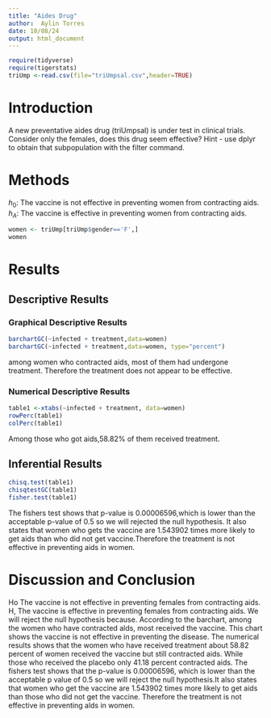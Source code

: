 ```yaml
---
title: "Aides Drug"
author:  Aylin Torres
date: 10/08/24
output: html_document
---
```


```r
require(tidyverse)
require(tigerstats)
triUmp <-read.csv(file="triUmpsal.csv",header=TRUE)
```

# Introduction

<!--In this section you explain what you are trying to show.  Where did the data come from?  What is the research or other question you are trying to answer?.  If you skimp in this section expect to be marked down in your grade. Paint a picture of the project a couple of paragraphs is expected!-->

A new  preventative aides drug (triUmpsal) is under test in clinical trials. Consider only the females, does this drug seem effective?  Hint - use dplyr to obtain that subpopulation with the filter command.

# Methods

<!--Decide on your methods:  use "variable analysis" or other appropriate descriptors.  Make sure to choose at least one graphical method and at least one numerical method. Discuss what data manipulations may be needed for example subsetting or other binning procedures and what sort of graphical displays and inferential tools will be used!-->

$h_0$: The vaccine is not effective in preventing women from contracting aids.
$h_A$: The vaccine is effective in preventing women from contracting aids.


```r
women <- triUmp[triUmp$gender=='F',]
women 
```


# Results

<!--Divide this section into two sub-sections:  One for your descriptive  results and one for your inferential results.!-->

## Descriptive Results

### Graphical Descriptive Results

<!--Graphical results here.  Make sure to show your code.  Provide appropriate labels for axes, giving units if possible, and provide a good title for the graph, too.  Use the graphical results to describe the patterns if any that exist in the data as focused toward the research question. Bottom line is to explain the features of the graph that are relevant to conforming or departing to what is expected by your null hypothesis !-->

```r
barchartGC(~infected + treatment,data=women)
barchartGC(~infected + treatment,data=women, type="percent")
```

among women who contracted aids, most of them had undergone treatment. Therefore the treatment does not appear to be effective.

### Numerical Descriptive Results

<!--Numerical results go here. Use the numerical results to describe the patterns if any that exist in the data as focused toward the research question!-->


```r
table1 <-xtabs(~infected + treatment, data=women)
rowPerc(table1)
colPerc(table1)
```
Among those who got aids,58.82% of them received treatment.

## Inferential Results

<!--State hypothesis clearly.  Make sure your discussion of the inferential test covers all the aspects that the test output produces, such as test statistic, p-value etc.  Make a decision about the null hypothesis, explain the assumptions on which the selected test/procedure was based, and why the chosen procedure satisfys the assumptions and is appropriate to answer the research question!-->


```r
chisq.test(table1)
chisqtestGC(table1)
fisher.test(table1)
```

The fishers test shows that p-value is 0.00006596,which is lower than the acceptable p-value of 0.5 so we will rejected the null hypothesis. It also states that women who gets the vaccine are 1.543902 times more likely to get aids than who did not get vaccine.Therefore the treatment is not effective in preventing aids in women.

# Discussion and Conclusion


Ho The vaccine is not effective in preventing females from contracting aids.
H, The vaccine is effective in preventing females from contracting aids.
We will reject the null hypothesis because.
According to the barchart, among the women who have contracted alds, most received the vaccine. This chart shows the vaccine is not effective in preventing the disease.
The numerical results shows that the women who have received treatment about 58.82 percent of women received the vaccine but still contracted aids. While those who received the placebo only 41.18 percent contracted aids.
The fishers test shows that the p-value is 0.00006596, which is lower than the acceptable p value of 0.5 so we will reject the null hypothesis.It also states that women who get the vaccine are 1.543902 times more likely to get aids than those who did not get the vaccine.
Therefore the treatment is not effective in preventing alds in women.




<!--Discussion and conclusion here.  If you found a relationship be sure to consider whether the relationship occurs because one of the variavbles causes the other, or whether they perhasps are related for some other reason.  Watch the chapter 6 videos from the GeorgeTown videos collection.!-->
